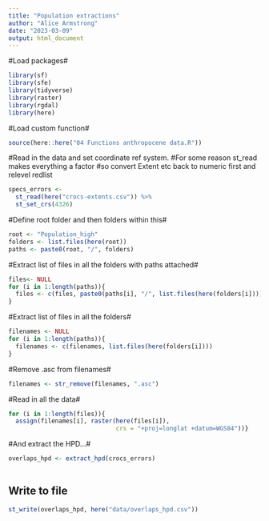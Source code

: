 ```yaml
---
title: "Population extractions"
author: "Alice Armstrong"
date: "2023-03-09"
output: html_document
---
```


#Load packages#
```r
library(sf)
library(sfe)
library(tidyverse) 
library(raster) 
library(rgdal)
library(here)
```

#Load custom function#
```r
source(here::here("04 Functions anthropocene data.R"))
```

#Read in the data and set coordinate ref system. 
#For some reason st_read makes everything a factor 
#so convert Extent etc back to numeric first and relevel redlist
```r
specs_errors <- 
  st_read(here("crocs-extents.csv")) %>%  
  st_set_crs(4326)
```

#Define root folder and then folders within this#
```r
root <- "Population_high"
folders <- list.files(here(root))
paths <- paste0(root, "/", folders)

```

#Extract list of files in all the folders with paths attached#
```r
files<- NULL
for (i in 1:length(paths)){
  files <- c(files, paste0(paths[i], "/", list.files(here(folders[i]))))
}   

```

#Extract list of files in all the folders#
```r
filenames <- NULL
for (i in 1:length(paths)){
  filenames <- c(filenames, list.files(here(folders[i])))
} 
```

#Remove .asc from filenames#
```r
filenames <- str_remove(filenames, ".asc")
```

#Read in all the data#
```r
for (i in 1:length(files)){
  assign(filenames[i], raster(here(files[i]), 
                              crs = "+proj=longlat +datum=WGS84"))}
```

#And extract the HPD...#
```r
overlaps_hpd <- extract_hpd(crocs_errors)
                             
```

## Write to file#
```r
st_write(overlaps_hpd, here("data/overlaps_hpd.csv"))
```
